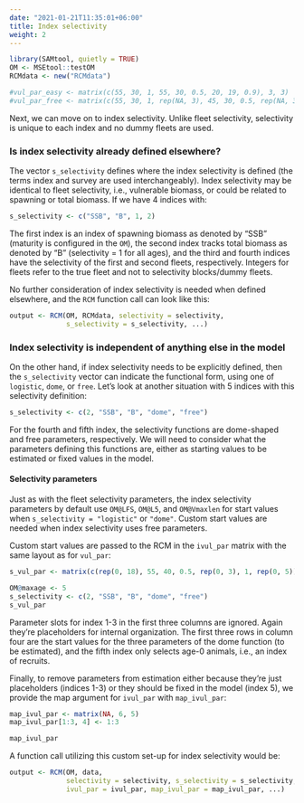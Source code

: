 ```yaml
---
date: "2021-01-21T11:35:01+06:00"
title: Index selectivity
weight: 2
---
```


```r
library(SAMtool, quietly = TRUE)
OM <- MSEtool::testOM
RCMdata <- new("RCMdata")

#vul_par_easy <- matrix(c(55, 30, 1, 55, 30, 0.5, 20, 19, 0.9), 3, 3)
#vul_par_free <- matrix(c(55, 30, 1, rep(NA, 3), 45, 30, 0.5, rep(NA, 3), 0.1, 0.3, 0.7, 1, 1, 1), 6, 3)

```

Next, we can move on to index selectivity. Unlike fleet selectivity, selectivity is unique to each index and no dummy fleets are used.

### Is index selectivity already defined elsewhere?

The vector `s_selectivity` defines where the index selectivity is defined (the terms index and survey are used interchangeably). Index selectivity may be identical to fleet selectivity, i.e., vulnerable biomass, or could be related to spawning or total biomass. If we have 4 indices with:

```r
s_selectivity <- c("SSB", "B", 1, 2)
```

The first index is an index of spawning biomass as denoted by "SSB" (maturity is configured in the `OM`), the second index tracks total biomass as denoted by "B" (selectivity = 1 for all ages), and the third and fourth indices have the selectivity of the first and second fleets, respectively. Integers for fleets refer to the true fleet and not to selectivity blocks/dummy fleets. 

No further consideration of index selectivity is needed when defined elsewhere, and the `RCM` function call can look like this:

```r
output <- RCM(OM, RCMdata, selectivity = selectivity, 
              s_selectivity = s_selectivity, ...)
```

### Index selectivity is independent of anything else in the model

On the other hand, if index selectivity needs to be explicitly defined, then the `s_selectivity` vector can indicate the functional form, using one of `logistic`, `dome`, or `free`. Let's look at another situation with 5 indices with this selectivity definition:

```r
s_selectivity <- c(2, "SSB", "B", "dome", "free")
```

For the fourth and fifth index, the selectivity functions are dome-shaped and free parameters, respectively. We will need to consider what the parameters defining this functions are, either as starting values to be estimated or fixed values in the model.

#### Selectivity parameters

Just as with the fleet selectivity parameters, the index selectivity parameters by default use `OM@LFS`, `OM@L5`, and `OM@Vmaxlen` for start values when `s_selectivity = "logistic"` or `"dome"`. Custom start values are needed when index selectivity uses free parameters. 

Custom start values are passed to the RCM in the `ivul_par` matrix with the same layout as for `vul_par`:

```r
s_vul_par <- matrix(c(rep(0, 18), 55, 40, 0.5, rep(0, 3), 1, rep(0, 5)), 6, 5)
```
```r
OM@maxage <- 5
s_selectivity <- c(2, "SSB", "B", "dome", "free")
s_vul_par
```

Parameter slots for index 1-3 in the first three columns are ignored. Again they're placeholders for internal organization. The first three rows in column four are the start values for the three parameters of the dome function (to be estimated), and the fifth index only selects age-0 animals, i.e., an index of recruits.

Finally, to remove parameters from estimation either because they're just placeholders (indices 1-3) or they should be fixed in the model (index 5), we provide the map argument for `ivul_par` with `map_ivul_par`:

```r
map_ivul_par <- matrix(NA, 6, 5)
map_ivul_par[1:3, 4] <- 1:3
```
```r
map_ivul_par
```

A function call utilizing this custom set-up for index selectivity would be:

```r
output <- RCM(OM, data, 
              selectivity = selectivity, s_selectivity = s_selectivity, 
              ivul_par = ivul_par, map_ivul_par = map_ivul_par, ...)
```

